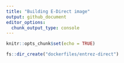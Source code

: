 ```yaml
---
title: "Building E-Direct image"
output: github_document
editor_options: 
  chunk_output_type: console
---
```


```r
knitr::opts_chunk$set(echo = TRUE)
```


```r
fs::dir_create("dockerfiles/entrez-direct")
```


```r

```

